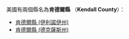美國有兩個縣名為'''肯德爾縣''' （'''Kendall County'''）：
* [[肯德爾縣_(伊利諾伊州)|肯德爾縣 (伊利諾伊州)]]
* [[肯德爾縣_(德克薩斯州)|肯德爾縣 (德克薩斯州)]]
{{disambig|K肯德爾縣|Cat=四字县名消歧义}}